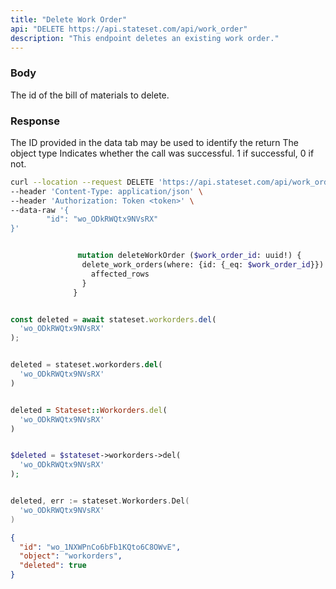```yaml
---
title: "Delete Work Order"
api: "DELETE https://api.stateset.com/api/work_order"
description: "This endpoint deletes an existing work order."
---
```


### Body

<ParamField body="id" type="string">
  The id of the bill of materials to delete.
</ParamField>

### Response

<ResponseField name="id" type="string">
  The ID provided in the data tab may be used to identify the return
</ResponseField>

<ResponseField name="object" type="string">
  The object type
</ResponseField>

<ResponseField name="success" type="number">
  Indicates whether the call was successful. 1 if successful, 0 if not.
</ResponseField>

<RequestExample>

```bash cURL
curl --location --request DELETE 'https://api.stateset.com/api/work_order' \
--header 'Content-Type: application/json' \
--header 'Authorization: Token <token>' \
--data-raw '{
		"id": "wo_ODkRWQtx9NVsRX"
}'
```

```graphQL GraphQL

               mutation deleteWorkOrder ($work_order_id: uuid!) {
                delete_work_orders(where: {id: {_eq: $work_order_id}}) {
                  affected_rows
                }
              }
```

```javascript Node.js

const deleted = await stateset.workorders.del(
  'wo_ODkRWQtx9NVsRX'
);

```

```python Python

deleted = stateset.workorders.del(
  'wo_ODkRWQtx9NVsRX'
)

```

```ruby Ruby

deleted = Stateset::Workorders.del(
  'wo_ODkRWQtx9NVsRX'
)

```

```php PHP

$deleted = $stateset->workorders->del(
  'wo_ODkRWQtx9NVsRX'
);

```

```go Go

deleted, err := stateset.Workorders.Del(
  'wo_ODkRWQtx9NVsRX'
)

```

</RequestExample>

<ResponseExample>

```json Response
{
  "id": "wo_1NXWPnCo6bFb1KQto6C8OWvE",
  "object": "workorders",
  "deleted": true
}
```

</ResponseExample>
